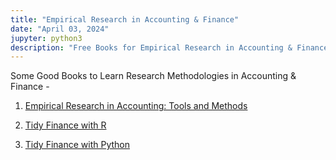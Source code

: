 ```yaml
---
title: "Empirical Research in Accounting & Finance"
date: "April 03, 2024" 
jupyter: python3
description: "Free Books for Empirical Research in Accounting & Finance"
---
```


Some Good Books to Learn Research Methodologies in Accounting & Finance - 

01. [Empirical Research in Accounting: Tools and Methods](http://iangow.me/far_book/)

02. [Tidy Finance with R](https://www.tidy-finance.org/r/)

03. [Tidy Finance with Python](https://www.tidy-finance.org/python/)

